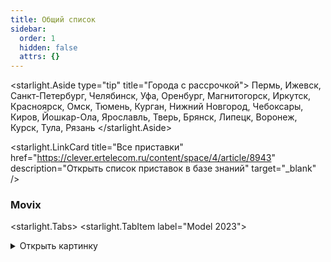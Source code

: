 ```yaml
---
title: Общий список
sidebar:
  order: 1
  hidden: false
  attrs: {}
---
```

<starlight.Aside type="tip" title="Города с рассрочкой">
  Пермь, Ижевск, Санкт-Петербург, Челябинск, Уфа, Оренбург, Магнитогорск, Иркутск, Красноярск, Омск, Тюмень, Курган, Нижний Новгород, Чебоксары, Киров, Йошкар-Ола, Ярославль, Тверь, Брянск, Липецк, Воронеж, Курск, Тула, Рязань
</starlight.Aside>

<starlight.LinkCard title="Все приставки" href="https://clever.ertelecom.ru/content/space/4/article/8943" description="Открыть список приставок в базе знаний" target="_blank" />

### Movix

<starlight.Tabs>
  <starlight.TabItem label="Model 2023">
    <details>
      <summary>
        Открыть картинку
      </summary>

      <astroassets.Image src="/images/general/Movix 2023.jpg" alt="Movix PRO Model 2023" width="600" height="100" loading="lazy" decoding="async" />
    </details>

    ```txt
    Модель: Movix Model 2023
    - Официальный Android TV 11
    - Голосовой поиск (Google Assistant)
    - Подключение устройств по Bluetooth
    - Объемный звук Dolby Atmos
    - Поддержка Dolby Vision
    - Увеличенный объем памяти – 4 Гб RAM и 16 Гб Flash
    - Подключение по Wi-Fi и кабелем
    - Поддержка 4К
    - Родительский контроль
    - Управление просмотром
    - Списки каналов
    - Гарантия: 1 год

    Стоимость
    - В собственность - 6 200 ₽
    - В рассрочку:
    - 1 400 ₽/мес. на 6 месяцев (общая стоимость - 8 400 ₽)
    ```

    Рассрочка от банка:

    ```txt
    - 2 160 ₽/мес. на 3 месяца (общая стоимость - 6 480 ₽)
    - 1 116 ₽/мес. на 6 месяцев (общая стоимость - 6 695 ₽)
    - 595 ₽/мес. на 12 месяцев (общая стоимость - 7 140 ₽)
    - 337 ₽/мес. на 24 месяцев (общая стоимость - 8 084 ₽)
    - 253 ₽/мес. на 36 месяцев (общая стоимость - 9 100 ₽)
    ```

    <starlight.CardGrid stagger={false}>
      <starlight.LinkCard title="База знаний" href="https://clever.ertelecom.ru/content/space/4/folder/477/article/4424" description="Movix Model 2023 в базе знаний" target="_blank" />

      <starlight.LinkCard title="Пульт от приставки" href="https://clever.ertelecom.ru/content/space/4/folder/477/article/6947" description="Открыть пульт в базе знаний" target="_blank" />
    </starlight.CardGrid>
  </starlight.TabItem>

  <starlight.TabItem label="Model 2021">
    <details>
      <summary>
        Открыть картинку
      </summary>

      <astroassets.Image src="/images/general/Movix2021.jpg" alt="Movix Model 2021" width="600" height="100" loading="lazy" decoding="async" />
    </details>

    ```txt
    Модель: Movix Model 2021
    - Официальный Android TV 11
    - Голосовой поиск (Google Assistant)
    - Подключение устройств по Bluetooth
    - Просмотр файлов с USB-флешки
    - Поддержка 4К
    - Подключение по Wi-Fi и кабелем
    - Bluetooth 5.1
    - Родительский контроль
    - Управление просмотром
    - Списки каналов
    - Гарантия: 1 год

    Стоимость:
    - В собственность - 5 100 ₽
    - В рассрочку:
    - 980 ₽/мес. на 6 месяцев (общая стоимость - 5 880 ₽)
    ```

    Рассрочка от банка:

    ```txt
    - 1 777 ₽/мес. на 3 месяца (общая стоимость - 5 330 ₽)
    - 918 ₽/мес. на 6 месяцев (общая стоимость - 5 508 ₽)
    - 489 ₽/мес. на 12 месяцев (общая стоимость - 5 873 ₽)
    - 277 ₽/мес. на 24 месяцев (общая стоимость - 6 650 ₽)
    - 208 ₽/мес. на 36 месяцев (общая стоимость - 7 486 ₽)
    ```

    <starlight.CardGrid stagger={false}>
      <starlight.LinkCard title="База знаний" href="https://clever.ertelecom.ru/content/space/4/folder/477/article/4655" description="Movix Model 2023 в базе знаний" target="_blank" />

      <starlight.LinkCard title="Пульт от приставки" href="https://clever.ertelecom.ru/content/space/4/folder/477/article/4951" description="Открыть пульт в базе знаний" target="_blank" />
    </starlight.CardGrid>
  </starlight.TabItem>

  <starlight.TabItem label="Go">
    <details>
      <summary>
        Открыть картинку
      </summary>

      <astroassets.Image src="/images/general/Movix GO.jpg" alt="Movix GO" width="600" height="100" loading="lazy" decoding="async" />
    </details>

    ```txt
    Модель: Movix Go
    - Официальный Android TV 11
    - Голосовой поиск (Google Assistant)
    - Подключение устройств по Bluetooth
    - Поддержка 4К
    - Подключение по Wi-Fi
    - Bluetooth 5.1
    - Родительский контроль
    - Управление просмотром
    - Списки каналов
    - Гарантия: 1 год

    Стоимость:
    - В собственность - 5 590 ₽
    - В рассрочку:
    - 1080 ₽/мес. на 6 месяцев (общая стоимость - 6 480 ₽)
    ```

    Рассрочка от банка:

    ```txt
    - 1 947 ₽/мес. на 3 месяца (общая стоимость - 5 842 ₽)
    - 1 006 ₽/мес. на 6 месяцев (общая стоимость - 6 037 ₽)
    - 536 ₽/мес. на 12 месяцев (общая стоимость - 6 438 ₽)
    - 304 ₽/мес. на 24 месяцев (общая стоимость - 7 289 ₽)
    - 228 ₽/мес. на 36 месяцев (общая стоимость -8 205 ₽)
    ```

    <starlight.CardGrid stagger={false}>
      <starlight.LinkCard title="База знаний" href="https://clever.ertelecom.ru/content/space/4/folder/477/article/4621" description="Movix Model 2023 в базе знаний" target="_blank" />

      <starlight.LinkCard title="Пульт от приставки" href="https://clever.ertelecom.ru/content/space/4/folder/477/article/4951" description="Открыть пульт в базе знаний" target="_blank" />
    </starlight.CardGrid>
  </starlight.TabItem>
</starlight.Tabs>
